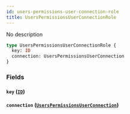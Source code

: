 ```yaml
---
id: users-permissions-user-connection-role
title: UsersPermissionsUserConnectionRole
---
```


No description

```graphql
type UsersPermissionsUserConnectionRole {
  key: ID
  connection: UsersPermissionsUserConnection
}
```

### Fields

#### `key` ([`ID`](/v1/scalars/id))

#### `connection` ([`UsersPermissionsUserConnection`](/v1/objects/users-permissions-user-connection))
